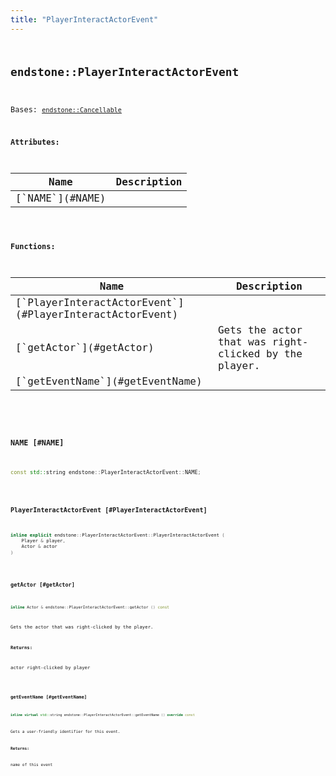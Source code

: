 ```yaml
---
title: "PlayerInteractActorEvent"
---
```


## <code className="doc-symbol doc-symbol-class"/> endstone::PlayerInteractActorEvent

Bases: [`endstone::Cancellable`](classendstone_1_1_cancellable.md)









**Attributes:**

<table>
<thead>
   <tr>
      <th>Name</th>
      <th>Description</th>
   </tr>
</thead>
<tbody>
<tr key="classendstone_1_1_player_interact_actor_event_1af02113ba1da41c5c5f0bbd22de0a09e7">
    <td>[`NAME`](#NAME)</td>
    <td></td>
</tr>
</tbody>
</table>






**Functions:**

<table>
<thead>
   <tr>
      <th>Name</th>
      <th>Description</th>
   </tr>
</thead>
<tbody>
<tr key="classendstone_1_1_player_interact_actor_event_1a1af16e0f6a9d70259c6befb7b873592c">
    <td>[`PlayerInteractActorEvent`](#PlayerInteractActorEvent)</td>
    <td></td>
</tr>
<tr key="classendstone_1_1_player_interact_actor_event_1ac803fcee5b9b5980b8d1db566b1f3a29">
    <td>[`getActor`](#getActor)</td>
    <td>Gets the actor that was right-clicked by the player.</td>
</tr>
<tr key="classendstone_1_1_player_interact_actor_event_1ab38b49eafd6046d3baf2d147d2dd6f29">
    <td>[`getEventName`](#getEventName)</td>
    <td></td>
</tr>
</tbody>
</table>

### <code className="doc-symbol doc-symbol-variable"/> NAME [#NAME]

```cpp
const std::string endstone::PlayerInteractActorEvent::NAME;
```
### <code className="doc-symbol doc-symbol-function"/> PlayerInteractActorEvent [#PlayerInteractActorEvent]

```cpp
inline explicit endstone::PlayerInteractActorEvent::PlayerInteractActorEvent (
    Player & player,
    Actor & actor
) 
```
### <code className="doc-symbol doc-symbol-function"/> getActor [#getActor]

```cpp
inline Actor & endstone::PlayerInteractActorEvent::getActor () const
```

Gets the actor that was right-clicked by the player.





**Returns:**

actor right-clicked by player 





        
### <code className="doc-symbol doc-symbol-function"/> getEventName [#getEventName]

```cpp
inline virtual std::string endstone::PlayerInteractActorEvent::getEventName () override const
```


Gets a user-friendly identifier for this event.




**Returns:**

name of this event 





        